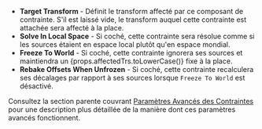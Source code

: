 - **Target Transform** - Définit le transform affecté par ce composant de contrainte. S'il est laissé vide, le transform auquel cette contrainte est attachée sera affecté à la place.
- **Solve In Local Space** - Si coché, cette contrainte sera résolue comme si les sources étaient en espace local plutôt qu'en espace mondial.
- **Freeze To World** - Si coché, cette contrainte ignorera ses sources et maintiendra un {props.affectedTrs.toLowerCase()} fixe à la place.
- **Rebake Offsets When Unfrozen** - Si coché, cette contrainte recalculera ses décalages par rapport à ses sources lorsque `Freeze To World` est désactivé.

Consultez la section parente couvrant [Paramètres Avancés des Contraintes](/avatars/avatar-dynamics/constraints#advanced-constraint-settings) pour une description plus détaillée de la manière dont ces paramètres avancés fonctionnent.